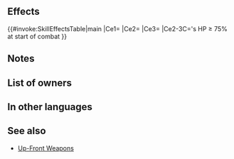 {{Weapon Infobox
|tagid=SID_春兎の弓
|weaponName=Springy Bow
|weaponType=Bow
|might=8
|range=2
|effectiveness=Flying
|effect=Effective against flying foes. At start of combat, if foe's HP ≥ 75%, grants Atk/Spd+5 to unit and neutralizes unit's penalties to Atk/Spd during combat.
|cost=200
|exclusive=0
|statModifiers=0,8,0,0,0
|userVersion1=Bow
|userVersion2=Arrow
|required=Steel Bow
|next=
|promotionRarity=5
|promotionTier=1
|intID=2480
|sort=91000
|value=11
|timingID=1
|abilityID=222
|limit1ID=53
|properties=
}}
==Effects==
{{#invoke:SkillEffectsTable|main
|Ce1={{Eft|Effectiveness|{{Mt|Flying}}}}
|Ce2={{Eft|Temporary buffs|Atk/Spd|5}}
|Ce3={{Eft|Neutralize Penalties|Atk/Spd}}
|Ce2-3C={{Tgt|Foe}}'s HP ≥ 75%<br>at start of combat
}}
==Notes==
{{Effective damage bonus|Flying}}
{{Temporary buffs}}
{{Penalty neutralization}}
==List of owners==
{{Skill Hero List}}
==In other languages==
{{OtherLanguages
|japanese=春兎の弓
|german=Frühlingsbogen
|spanishEU=Arco vernal
|spanishLA=Arco vernal
|french=Arc vernal
|italian=Arco vernale
|chineseTW=春兔之弓
|portuguese=Arco vernal
}}
==See also==
{{See also skills|cond=(Description LIKE '%if foe_s HP ≥ ___, grants Atk/Spd+%neutralizes unit_s penalties%' OR Description LIKE '%if foe_s HP ≥ ___, grants Atk/Spd+%neutralizes penalties%') AND WikiName NOT LIKE '%Up-Front%' AND Exclusive='1'}}
* [[Skill families/Weapons#Up-Front|Up-Front Weapons]]
{{Weapons Navbox}}